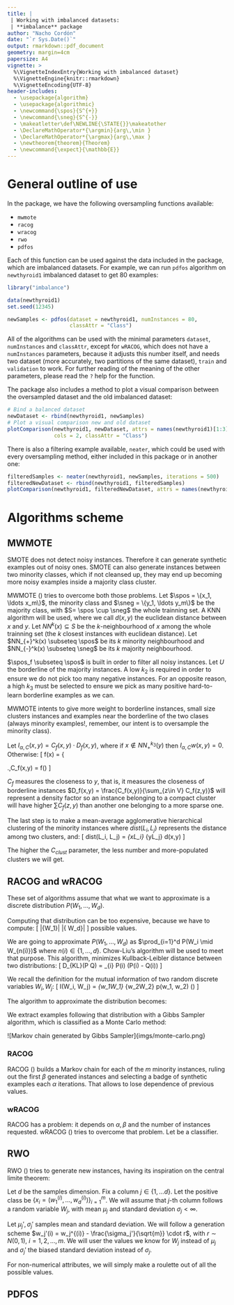 ```yaml
---
title: |
 | Working with imbalanced datasets:
 | **imbalance** package
author: "Nacho Cordón"
date: "`r Sys.Date()`"
output: rmarkdown::pdf_document
geometry: margin=4cm
papersize: A4
vignette: >
  %\VignetteIndexEntry{Working with imbalanced dataset}
  %\VignetteEngine{knitr::rmarkdown}
  %\VignetteEncoding{UTF-8}
header-includes:
  - \usepackage{algorithm}
  - \usepackage{algorithmic}
  - \newcommand{\spos}{S^{+}}
  - \newcommand{\sneg}{S^{-}}
  - \makeatletter\def\NEWLINE{\STATE{}}\makeatother
  - \DeclareMathOperator*{\argmin}{arg\,\min }
  - \DeclareMathOperator*{\argmax}{arg\,\max }
  - \newtheorem{theorem}{Theorem}
  - \newcommand{\expect}{\mathbb{E}}
---
```

# General outline of use

In the package, we have the following oversampling functions available:

* `mwmote`
* `racog`
* `wracog`
* `rwo`
* `pdfos`

Each of this function can be used against the data included in the package, which are imbalanced datasets. For example, we can run `pdfos` algorithm on `newthyroid1` imbalanced dataset to get 80 examples:

```r
library("imbalance")

data(newthyroid1)
set.seed(12345)

newSamples <- pdfos(dataset = newthyroid1, numInstances = 80,
                    classAttr = "Class")
```

All of the algorithms can be used with the minimal parameters `dataset`, `numInstances` and `classAttr`, except for 
`wRACOG`, which does not have a `numInstances` parameters, because it adjusts this number itself, and needs
two dataset (more accurately, two partitions of the same dataset), `train` and `validation` to work. For 
further reading of the meaning of the other parameters, please read the `?` help for the function.

The package also includes a method to plot a visual comparison between the oversampled dataset and the old
imbalanced dataset:

```r
# Bind a balanced dataset
newDataset <- rbind(newthyroid1, newSamples)
# Plot a visual comparison new and old dataset
plotComparison(newthyroid1, newDataset, attrs = names(newthyroid1)[1:3], 
               cols = 2, classAttr = "Class")
```

There is also a filtering example available, `neater`, which could be used with every oversampling method, 
either included in this package or in another one:

```r
filteredSamples <- neater(newthyroid1, newSamples, iterations = 500)
filteredNewDataset <- rbind(newthyroid1, filteredSamples)
plotComparison(newthyroid1, filteredNewDataset, attrs = names(newthyroid1)[1:3])
```

# Algorithms scheme
## MWMOTE
SMOTE does not detect noisy instances. Therefore it can generate synthetic examples out of noisy ones. 
SMOTE can also generate instances between two minority classes, which if not cleansed up, they may end up 
becoming more noisy examples inside a majority class cluster.

MWMOTE (\textit{Majority Weighted Minority Oversampling Technique}) tries to overcome both those problems. 
Let $\spos = \{x_1, \ldots x_m\}$, the minority class and $\sneg = \{y_1, \ldots y_m\}$ be the majority 
class, with $S= \spos \cup \sneg$ the whole trainning set. A KNN algorithm will be used, where we call 
$d(x,y)$ the euclidean distance between $x$ and $y$. Let $NN^{k}(x)\subseteq S$ be the $k$-neighbourhood
of $x$ among the whole trainning set (the $k$ closest instances with euclidean distance). Let
$NN_{+}^k(x) \subseteq \spos$ be its $k$ minority neighbourhood and $NN_{-}^k(x) \subseteq \sneg$ be its $k$ 
majority neighbourhood.

\begin{algorithm}[ht]
\begin{algorithmic}[1]
  \REQUIRE $\spos = \{x_1, \ldots x_m\}$, minority instances
  \REQUIRE $\sneg = \{y_1, \ldots y_m\}$, majority instances
  \REQUIRE $T$, number of requested synthetic examples
  \REQUIRE $k_{1}$, KNN parameter to filter noisy instanes of $\spos$
  \REQUIRE $k_{2}$, KNN parameter to compute frontier $U \subseteq \sneg$
  \REQUIRE $K_{3}$, KNN parameter to compute frontier $V \subseteq \spos$
  \REQUIRE $\alpha$, tolerance for the closeness level to the borderline
  \REQUIRE $C$, weight to the closeness factor respect to the borderline
  \REQUIRE $C_{clust}$
  \STATE{Initialize $S' = \emptyset$}
  \STATE{For each $x\in \spos$, compute its $k_{1}$ KNN neighbourhood, $NN^{k_1}(x)$}
  \STATE{Let $\spos_f = \spos - \{x\in \spos : NN^{k_1}(x) \cap \spos = \emptyset\}$}
  \STATE{Compute $U = \underset{x\in \spos_f}{\bigcup} NN_{-}^{k_2}(x)$}
  \STATE{Compute $V = \underset{x\in U}{\bigcup} NN_{+}^{k_3}(x)$}
  \STATE{For each $x\in V$, compute $P(x) = \sum_{y\in U} I_{\alpha,C}(x,y)$}
  \STATE{Normalize $P(x)$ for each $x\in V$, $P(x) = \frac{P(x)}{\sum_{z\in V} P(z)}$}
  \STATE{Compute $T_{clust} = C_{clust} \cdot \frac{1}{|\spos_f|} \sum_{x\in \spos_f} \min_{y\in \spos_f, y\neq x} d(x,y)$}
  \STATE{Let $L_1, \ldots L_M\subseteq \spos$ be the clusters for $\spos$, with $T_{clust}$ as threshold}
  \NEWLINE
  \FOR{$t=1, \ldots, T$}
    \STATE{Pick $x\in V$ with respect to $P(x)$}
    \STATE{Pick $y\in L_k$ uniformly inside $L_k \ni x$, where $x \in L_k$}
    \STATE{Pick $r$ en $[0,1]$ uniformly}
    \STATE{$S' = S'\cup \{x + r(y-x)\}$}
  \ENDFOR
  \NEWLINE
  \RETURN{$S'$, synthetic examples}
\end{algorithmic}
\caption{MWMOTE oversampling}
\label{alg:mwmote}
\end{algorithm}

$\spos_f \subseteq \spos$ is built in order to filter all noisy instances. Let $U$ the borderline of the 
majority instances. A low $k_2$ is required in order to ensure we do not pick too many negative instances.
For an opposite reason, a high $k_3$ must be selected to ensure we pick as many positive hard-to-learn 
borderline examples as we can.

MWMOTE intents to give more weight to borderline instances, small size clusters instances and examples near
the borderline of the two clases (always minority examples!, remember, our intent is to oversample the 
minority class).

Let $I_{\alpha,C}(x,y) = C_f(x,y) \cdot D_f(x,y)$, where if $x \notin NN_{+}^{k_3}(y)$ then $I_{\alpha,C}w(x,y) = 0$. 
Otherwise:
\[
  f(x) = \left\{\begin{array}{ll} 
                x &, x\le \alpha \\
                C & \textrm{en otro caso}
               \end{array}\right.,\qquad C_f(x,y) = \frac{C}{\alpha} \cdot f\left(\frac{d}{d(x,y)}\right)
\]

$C_f$ measures the closeness to $y$, that is, it measures the closeness of borderline instances 
$D_f(x,y) = \frac{C_f(x,y)}{\sum_{z\in V} C_f(z,y)}$ will represent a density factor so an instance belonging 
to a compact cluster will have higher $\sum C_f(z,y)$ than another one belonging to a more sparse one.

The last step is to make a mean-average agglomerative hierarchical clustering of the minority instances
where $dist(L_i, L_j)$ represents the distance among two clusters, and:
\[
  dist(L_i, L_j) = \frac{1}{|L_i||L_j|} \sum_{x\in L_i} \sum_{y\in L_j} d(x,y)
\]


\begin{algorithm}[H]
\begin{algorithmic}[1]
  \REQUIRE $\spos = \{x_1, \ldots x_m\}$, clase minoritaria
  \STATE{Inicializar $L_i = \{x_i\}, i=1, \ldots, m$}
  \WHILE{$\inf_{i,j, i\neq j} dist(L_i, L_j) \le T_{clust}$, y quede más de un clúster}
    \STATE{Sean $(i,j) = \argmin_{i,j, i\neq j} dist(L_i, L_j)$}
    \STATE{$L_i = L_i \cup L_j$. Elimina $L_j$}
  \ENDWHILE
  \RETURN{Clústeres $L_1, \ldots L_k, k\le m$}
\end{algorithmic}
\caption{Algoritmo de \textit{clustering} jerárquico}
\label{alg:hclust}
\end{algorithm}

The higher the $C_{clust}$ parameter, the less number and more-populated clusters we will get.

## RACOG and wRACOG
These set of algorithms assume that what we want to approximate is a discrete distribution $P(W_1, \ldots, W_d)$.

Computing that distribution can be too expensive, because we have to compute:
\[
  |\{\textrm{Posibles valores para }W_1\}| \cdots |\{\textrm{Posibles valores para} W_d\}|
\]
possible values.

We are going to approximate $P(W_1, \ldots, W_d)$ as $\prod_{i=1}^d P(W_i \mid W_{n(i)})$ where $n(i) \in 
\{1, \ldots, d\}$. Chow-Liu's algorithm \ref{alg:chowliu} will be used to meet that purpose. This algorithm,
minimizes Kullback-Leibler distance between two distributions:
\[
  D_{KL}(P \parallel Q) = \sum_{i} P(i) \left(\log P(i) - \log Q(i)\right)
\]

We recall the definition for the mutual information of two random discrete variables $W_i, W_j$:
\[
  I(W_i, W_j) = \sum_{w_1\in W_1} \sum_{w_2\in W_2} p(w_1, w_2) \log\left(\frac{p(w_1,w_2)}{p(w_1) p(w_2)}\right)
\]

\begin{algorithm}[H]
\begin{algorithmic}[1]
 \REQUIRE $S = \{x_i=(w_1^{(i)}, \ldots w_d^{(i)})\}_{i=1}^m$, instances
 \FOR{Each pair $i, j$}
   \STATE{Compute $I(w_i, w_j)$}
 \ENDFOR
 \STATE{Build $G$ minimum spanning tree with those weighted instances and convert it to a directed tree}
 \RETURN{$G = (E,V)$}
\end{algorithmic}
\caption{Chow-Liu's algorithm}
\label{alg:chowliu}
\end{algorithm}

The algorithm to approximate the distribution becomes:

\begin{algorithm}[H]
\begin{algorithmic}[1]
  \REQUIRE $S = \{x_i=(w_1^{(i)}, \ldots, w_d^{(i)})\}_{i=1}^m$, instances
  \STATE{Compute $G' = (E',V')$ Chow-Liu's tree}
  \STATE{We define $P(W_r|n(r)) := P(W_r)$ with $r$ the root of the tree}
  \FOR{$(u,v) \in E$}
    \STATE{Let $n(v) = u$}
    \STATE{Compute $P(W_v \mid W_u)$}
    \STATE{Compute $P(W_u), P(W_v)$}
  \ENDFOR
  \RETURN{$\{P(W_v \mid W_u), P(W_u), P(W_v)\}_{(u,v)\in E}$}  
\end{algorithmic}
\caption{Algorithm to approximate the discrete distribution}
\label{alg:aproxdist}
\end{algorithm}

We extract examples following that distribution with a Gibbs Sampler algorithm, which is classified as a 
Monte Carlo method:

\begin{algorithm}[H]
\begin{algorithmic}[1]
  \REQUIRE $S = \{x_i=(w_1^{(i)}, \ldots, w_d^{(i)})\}_{i=1}^m$, instances
  \REQUIRE $\{P(W_v \mid W_u), P(W_u)\}_{(u,v)\in E}$
  \FOR{$i=1, \ldots, m$}
    \FOR{$k=1,\ldots, d$}
      \STATE{$\bar{w}_k^{(i)} \sim P(W_k \mid \bar{w}_1^{(i)}, \ldots, \bar{w}_{k-1}^{(i)}, w_{k+1}^{(i)} \ldots, w_{d}^{(i)})$}
    \ENDFOR
  \ENDFOR
  \RETURN{$S = \{\bar{x}_i=(\bar{w}_1^{(i)}, \ldots \bar{w}_d^{(i)})\}_{i=1}^m$, newly generated instances from $S$ and $P$}
\end{algorithmic}
\caption{Gibbs Sampler algorithm}
\label{alg:gibbs}
\end{algorithm}

![Markov chain generated by Gibbs Sampler]{imgs/monte-carlo.png}

### RACOG
RACOG (\textit{Rapidly Converging Gibbs}) builds a Markov chain for each of the $m$ minority instances, 
ruling out the first $\beta$ generated instances and selecting a badge of synthetic examples each $\alpha$ iterations. That allows to lose dependence of previous values.

\begin{algorithm}[H]
\begin{algorithmic}[1]
  \REQUIRE $S = \{x_1, \ldots x_m\}$, positive examples
  \REQUIRE $\beta$, burnin
  \REQUIRE $\alpha$, lag
  \REQUIRE $T$, number of requested synthetic examples
  \STATE{$P = \textrm{AproximarDistribución}(S)$}
  \STATE{$S'= \emptyset$}
  \STATE{$M = \left\lceil\frac{T}{m}\right\rceil \cdot \alpha + \beta$}
  \NEWLINE
  \FOR{$t=1,\ldots, M$}
    \STATE{$S = \textrm{GibbsSampler}(S, P)$}
    \NEWLINE
    \IF{$t > \beta$ \AND $t\mod(\alpha) = 0$}
      \STATE{$S' = S' \cup S$}
    \ENDIF
  \ENDFOR
  \NEWLINE
  \STATE{$S' =$ Pick $T$ random instances from $S'$}
  \RETURN{$S'$, synthetic examples}    
\end{algorithmic}
\caption{RACOG oversampling}
\label{alg:racog}
\end{algorithm}

### wRACOG
RACOG has a problem: it depends on $\alpha, \beta$ and the number of instances requested. wRACOG (\textit{wrapper-based RACOG}) tries to overcome that problem. Let \textit{wrapper} be a classifier.

\begin{algorithm}[H]
\begin{algorithmic}[1]
  \REQUIRE $S_{train} = \{z_1=(x_1, y_1), \ldots, z_m=(x_m, y_m)\}$, train instances
  \REQUIRE $S_{val}$, validation instances
  \REQUIRE $wrapper$
  \REQUIRE $T$, number of requested synthetic examples
  \REQUIRE $\alpha$, tolerance parameter
  \STATE{$S = \spos_{train}$}
  \STATE{$P = \textrm{AproximarDistribución}(S)$}
  \STATE{Build a $model$ with $wrapper$ and $S_{train}$}
  \STATE{Initialize $S'= \emptyset$}
  \STATE{Initialize $\tau = (\underset{1)}{+\infty}, \ldots, \underset{T)}{+\infty})$}
  \NEWLINE
  \WHILE{The standard deviation of $\tau \ge \alpha$}
    \STATE{$S = \textrm{GibbsSampler}(S, P)$}
    \STATE{$S_{misc} =$ misclassified $S$ examples by $model$}
    \STATE{Update $S' = S' \cup S_{misc}$}
    \STATE{Update train set $S_{train} = S_{train} \cup S_{misc}$}
    \STATE{Build a new $model$ with $wrapper$ and $S_{train}$}
    \STATE{Let $s = $ sensitivity of $model$ over $S_{val}$}
    \STATE{Let $\tau = (\tau_2, \ldots, \tau_T, s)$}
  \ENDWHILE
  \NEWLINE
  \RETURN{$S'$, synthetic examples}    
\end{algorithmic}
\caption{wRACOG oversampling}
\label{alg:wracog}
\end{algorithm}

## RWO
RWO (\textit{Random Walk Oversampling}) tries to generate new instances, having its inspiration on the 
central limite theorem:

\begin{theorem}
 Let $\{W_1, \ldots, W_m\}$ a set of i.i.d. examples $\expect(W_i) = \mu$ and $Var(W_i) = \sigma^2 < \infty$. Then: 
 \[
   \lim_{m} P\left[\frac{\sqrt{m}}{\sigma} \left(\underbrace{\frac{1}{m}\sum_{i=1}^m W_i}_{\overline{W}} - 
   \mu \right) \le z \right] = \phi(z)
 \]
 
 where $\phi$ is the distribution function for $N(0,1)$.
 
 That is $\frac{\overline{W} - \mu}{\sigma/\sqrt{m}} \rightarrow N(0,1)$ in probability.
 
 \label{th:tcl}
\end{theorem}

Let $d$ be the samples dimension. Fix a column $j\in \{1, \ldots d\}$. Let the positive class be 
$\{x_i=(w_1^{(i)}, \ldots, w_d^{(i)})\}_{i=1}^m$. We will assume that $j$-th column follows a random variable
$W_j$, with mean $\mu_j$ and standard deviation $\sigma_j < \infty$.

Let $\mu_j', \sigma_j'$ samples mean and standard deviation. We will follow a generation scheme 
$w_j'(i) = w_j^{(i)} - \frac{\sigma_j'}{\sqrt{m}} \cdot r$, with 
$r\sim N(0,1)$, $i=1, 2, \ldots, m$. We will user the values we know for $W_j$ instead of $\mu_j$ and
$\sigma_j'$ the biased standard deviation instead of $\sigma_j$.

\begin{theorem}
 Expectation of the mean newly generated samples, $\{w_j^{'}(i)\}_{i=1}^m$, is $\mu_j$. 
 Expectation of the variance tends to $\sigma_j^2$ as $m \rightarrow \infty$.
 \label{th:asyn-guarantee}
\end{theorem}

For non-numerical attributes, we will simply make a roulette out of all the possible values.

\begin{algorithm}[H]
\begin{algorithmic}[1]
  \REQUIRE $S = \{x_i=(w_1^{(i)}, \ldots w_d^{(i)})\}_{i=1}^m$, minority instances
  \REQUIRE $T$, number of requested synthetic examples
  \STATE{Initialize $S'= \emptyset$}
  \NEWLINE
  \FOR{$j=1, \ldots, d$}
    \IF{$j$-th attribute is numerical}
      \STATE{Compute $\sigma_j' = \sqrt{\frac{1}{m}\sum_{i=1}^m \left(w_j^{(i)} - \frac{\sum_{i=1}^m w_j^{(i)}}{m} \right)^2}$}
    \ENDIF
  \ENDFOR
  \NEWLINE
  \STATE{Let $M = \left\lceil T/m \right\rceil$}
  \FOR{$t=1, \ldots, M$}
    \FOR{$i=1,\ldots, m$}
      \FOR{$j=1, \ldots, d$}
         \IF{$j$-th attribute is numerical}
           \STATE{Pick $r \sim N(0,1)$}
	   \STATE{$w_j = w_j^{(i)} - \frac{\sigma_j'}{\sqrt{m}} \cdot r$}
	 \ELSE
	   \STATE{Pick $w_j$ uniformly over $\{w_j^{(1)}, \ldots w_j^{(m)}\}$}
	 \ENDIF
      \ENDFOR
      \STATE{$S' = S' \cup \{(w_1, \ldots w_d)\}$}
    \ENDFOR
  \ENDFOR
  \NEWLINE
  \STATE{$S'=$ Pick $T$ random examples over $S'$}
  \RETURN{$S'$, synthetic examples}
\end{algorithmic}
\caption{RWO oversampling}
\label{alg:rwo}
\end{algorithm}

## PDFOS
